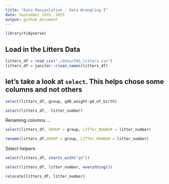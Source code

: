 ```yaml
---
title: "Data Manipulation - Data Wrangling I"
date: September 18th, 2025
output: github_document
---
```


```r
library(tidyverse)
```

## Load in the Litters Data

```r
litters_df = read_csv("./data/FAS_litters.csv")
litters_df = janitor::clean_names(litters_df)
```

## let's take a look at `select`. This helps chose some columns and not others

```r
select(litters_df, group, gd0_weight:gd_of_birth)
```

```r
select(litters_df, -litter_number)
```

Renaming columns ...

```r
select(litters_df, GROUP = group, LITTer_NUmBeR = litter_number)
```

```r
rename(litters_df,GROUP = group, LITTer_NUmBeR = litter_number)
```

Select helpers

```r
select(litters_df, starts_with("gd"))
```

```r
select(litters_df, litter_number, everything())
```

```r
relocate(litters_df, litter_number)
```

